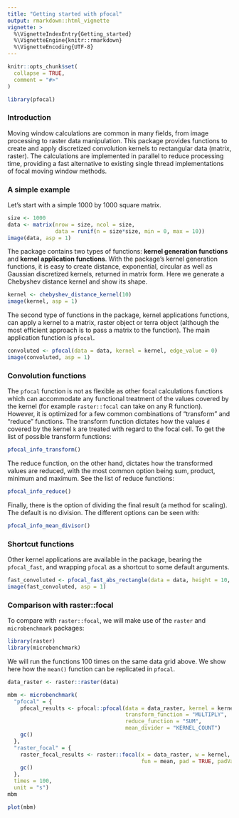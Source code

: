 ```yaml
---
title: "Getting started with pfocal"
output: rmarkdown::html_vignette
vignette: >
  %\VignetteIndexEntry{Getting_started}
  %\VignetteEngine{knitr::rmarkdown}
  %\VignetteEncoding{UTF-8}
---
```


```r
knitr::opts_chunk$set(
  collapse = TRUE,
  comment = "#>"
)
```

```r
library(pfocal)
```

### Introduction

Moving window calculations are common in many fields, from image processing to raster data manipulation. This package provides functions to create and apply discretized convolution kernels to rectangular data (matrix, raster). The calculations are implemented in parallel to reduce processing time, providing a fast alternative to existing single thread implementations of focal moving window methods.

### A simple example

Let's start with a simple 1000 by 1000 square matrix.

```r
size <- 1000
data <- matrix(nrow = size, ncol = size, 
               data = runif(n = size*size, min = 0, max = 10))
image(data, asp = 1)
```

The package contains two types of functions: **kernel generation functions** and **kernel application functions**. With the package's kernel generation functions, it is easy to create distance, exponential, circular as well as Gaussian discretized kernels, returned in matrix form. Here we generate a Chebyshev distance kernel and show its shape.

```r
kernel <- chebyshev_distance_kernel(10)
image(kernel, asp = 1)
```

The second type of functions in the package, kernel applications functions, can apply a kernel to a matrix, raster object or terra object (although the most efficient approach is to pass a matrix to the function). The main application function is `pfocal`. 

```r
convoluted <- pfocal(data = data, kernel = kernel, edge_value = 0)
image(convoluted, asp = 1)
```

### Convolution functions

The `pfocal` function is not as flexible as other focal calculations functions which can accommodate any functional treatment of the values covered by the kernel (for example `raster::focal` can take on any R function). However, it is optimized for a few common combinations of "transform" and "reduce" functions. The transform function dictates how the values `d` covered by the kernel `k` are treated with regard to the focal cell. To get the list of possible transform functions:

```r
pfocal_info_transform()
```

The reduce function, on the other hand, dictates how the transformed values are reduced, with the most common option being sum, product, minimum and maximum. See the list of reduce functions:

```r
pfocal_info_reduce()
```

Finally, there is the option of dividing the final result (a method for scaling). The default is no division. The different options can be seen with:

```r
pfocal_info_mean_divisor()
```

### Shortcut functions

Other kernel applications are available in the package, bearing the `pfocal_fast`, and wrapping `pfocal` as a shortcut to some default arguments.

```r
fast_convoluted <- pfocal_fast_abs_rectangle(data = data, height = 10, width = 10)
image(fast_convoluted, asp = 1)
```

### Comparison with raster::focal

To compare with `raster::focal`, we will make use of the `raster` and `microbenchmark` packages:

```r
library(raster)
library(microbenchmark)
```

We will run the functions 100 times on the same data grid above. We show here how the `mean()` function can be replicated in `pfocal`.

```r
data_raster <- raster::raster(data)

mbm <- microbenchmark(
  "pfocal" = {
    pfocal_results <- pfocal::pfocal(data = data_raster, kernel = kernel, 
                                     transform_function = "MULTIPLY",
                                     reduce_function = "SUM", 
                                     mean_divider = "KERNEL_COUNT")
    gc()
  },
  "raster_focal" = {
    raster_focal_results <- raster::focal(x = data_raster, w = kernel, 
                                          fun = mean, pad = TRUE, padValue = 0)
    gc()
  },
  times = 100,
  unit = "s")
mbm
```

```r
plot(mbm)
```